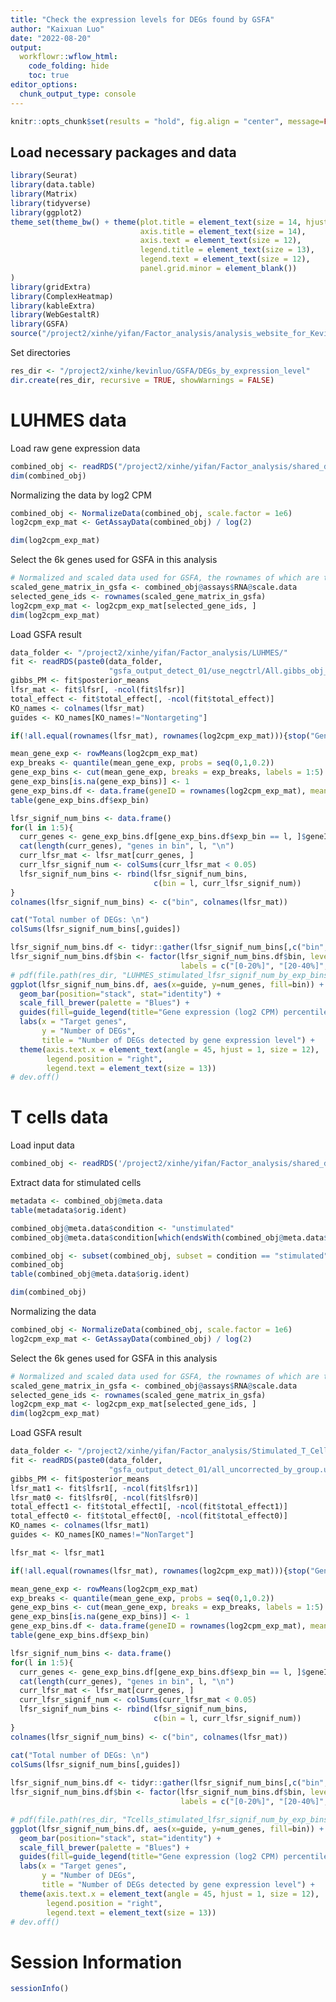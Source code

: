 ```yaml
---
title: "Check the expression levels for DEGs found by GSFA"
author: "Kaixuan Luo"
date: "2022-08-20"
output:
  workflowr::wflow_html:
    code_folding: hide
    toc: true
editor_options:
  chunk_output_type: console
---
```


```r
knitr::opts_chunk$set(results = "hold", fig.align = "center", message=FALSE, warning=FALSE)
```

## Load necessary packages and data

```r
library(Seurat)
library(data.table)
library(Matrix)
library(tidyverse)
library(ggplot2)
theme_set(theme_bw() + theme(plot.title = element_text(size = 14, hjust = 0.5),
                             axis.title = element_text(size = 14),
                             axis.text = element_text(size = 12),
                             legend.title = element_text(size = 13),
                             legend.text = element_text(size = 12),
                             panel.grid.minor = element_blank())
)
library(gridExtra)
library(ComplexHeatmap)
library(kableExtra)
library(WebGestaltR)
library(GSFA)
source("/project2/xinhe/yifan/Factor_analysis/analysis_website_for_Kevin/scripts/plotting_functions.R")
```

Set directories
```r
res_dir <- "/project2/xinhe/kevinluo/GSFA/DEGs_by_expression_level"
dir.create(res_dir, recursive = TRUE, showWarnings = FALSE)
```

# LUHMES data

Load raw gene expression data
```r
combined_obj <- readRDS("/project2/xinhe/yifan/Factor_analysis/shared_data/LUHMES_cropseq_data_seurat.rds")
dim(combined_obj)
```

Normalizing the data by log2 CPM
```r
combined_obj <- NormalizeData(combined_obj, scale.factor = 1e6)
log2cpm_exp_mat <- GetAssayData(combined_obj) / log(2)

dim(log2cpm_exp_mat)
```

Select the 6k genes used for GSFA in this analysis
```r
# Normalized and scaled data used for GSFA, the rownames of which are the 6k genes used for GSFA
scaled_gene_matrix_in_gsfa <- combined_obj@assays$RNA@scale.data
selected_gene_ids <- rownames(scaled_gene_matrix_in_gsfa)
log2cpm_exp_mat <- log2cpm_exp_mat[selected_gene_ids, ]
dim(log2cpm_exp_mat)
```

Load GSFA result
```r
data_folder <- "/project2/xinhe/yifan/Factor_analysis/LUHMES/"
fit <- readRDS(paste0(data_folder,
                      "gsfa_output_detect_01/use_negctrl/All.gibbs_obj_k20.svd_negctrl.seed_14314.light.rds"))
gibbs_PM <- fit$posterior_means
lfsr_mat <- fit$lfsr[, -ncol(fit$lfsr)]
total_effect <- fit$total_effect[, -ncol(fit$total_effect)]
KO_names <- colnames(lfsr_mat)
guides <- KO_names[KO_names!="Nontargeting"]
```

```r
if(!all.equal(rownames(lfsr_mat), rownames(log2cpm_exp_mat))){stop("Gene names not match!")}

mean_gene_exp <- rowMeans(log2cpm_exp_mat)
exp_breaks <- quantile(mean_gene_exp, probs = seq(0,1,0.2))
gene_exp_bins <- cut(mean_gene_exp, breaks = exp_breaks, labels = 1:5)
gene_exp_bins[is.na(gene_exp_bins)] <- 1
gene_exp_bins.df <- data.frame(geneID = rownames(log2cpm_exp_mat), mean_exp = mean_gene_exp, exp_bin = gene_exp_bins)
table(gene_exp_bins.df$exp_bin)

lfsr_signif_num_bins <- data.frame()
for(l in 1:5){
  curr_genes <- gene_exp_bins.df[gene_exp_bins.df$exp_bin == l, ]$geneID
  cat(length(curr_genes), "genes in bin", l, "\n")
  curr_lfsr_mat <- lfsr_mat[curr_genes, ]
  curr_lfsr_signif_num <- colSums(curr_lfsr_mat < 0.05)
  lfsr_signif_num_bins <- rbind(lfsr_signif_num_bins, 
                                c(bin = l, curr_lfsr_signif_num))
}
colnames(lfsr_signif_num_bins) <- c("bin", colnames(lfsr_mat))

cat("Total number of DEGs: \n")
colSums(lfsr_signif_num_bins[,guides])

lfsr_signif_num_bins.df <- tidyr::gather(lfsr_signif_num_bins[,c("bin", guides)], guide, num_genes, all_of(guides), factor_key=TRUE)
lfsr_signif_num_bins.df$bin <- factor(lfsr_signif_num_bins.df$bin, levels = 1:5, 
                                      labels = c("[0-20%]", "[20-40%]", "[40-60%]", "[60-80%]", "[80-100%]"))
# pdf(file.path(res_dir, "LUHMES_stimulated_lfsr_signif_num_by_exp_bins.pdf"), width = 14, height = 3)
ggplot(lfsr_signif_num_bins.df, aes(x=guide, y=num_genes, fill=bin)) + 
  geom_bar(position="stack", stat="identity") +
  scale_fill_brewer(palette = "Blues") + 
  guides(fill=guide_legend(title="Gene expression (log2 CPM) percentile")) +
  labs(x = "Target genes",
       y = "Number of DEGs",
       title = "Number of DEGs detected by gene expression level") +
  theme(axis.text.x = element_text(angle = 45, hjust = 1, size = 12),
        legend.position = "right",
        legend.text = element_text(size = 13))
# dev.off()

```


# T cells data

Load input data
```r
combined_obj <- readRDS('/project2/xinhe/yifan/Factor_analysis/shared_data/TCells_cropseq_data_seurat.rds')
```

Extract data for stimulated cells
```r
metadata <- combined_obj@meta.data
table(metadata$orig.ident)

combined_obj@meta.data$condition <- "unstimulated"
combined_obj@meta.data$condition[which(endsWith(combined_obj@meta.data$orig.ident, "S"))] <- "stimulated"

combined_obj <- subset(combined_obj, subset = condition == "stimulated")
combined_obj
table(combined_obj@meta.data$orig.ident)

dim(combined_obj)
```

Normalizing the data
```r
combined_obj <- NormalizeData(combined_obj, scale.factor = 1e6)
log2cpm_exp_mat <- GetAssayData(combined_obj) / log(2)
```

Select the 6k genes used for GSFA in this analysis
```r
# Normalized and scaled data used for GSFA, the rownames of which are the 6k genes used for GSFA
scaled_gene_matrix_in_gsfa <- combined_obj@assays$RNA@scale.data
selected_gene_ids <- rownames(scaled_gene_matrix_in_gsfa)
log2cpm_exp_mat <- log2cpm_exp_mat[selected_gene_ids, ]
dim(log2cpm_exp_mat)
```

Load GSFA result
```r
data_folder <- "/project2/xinhe/yifan/Factor_analysis/Stimulated_T_Cells/"
fit <- readRDS(paste0(data_folder,
                      "gsfa_output_detect_01/all_uncorrected_by_group.use_negctrl/All.gibbs_obj_k20.svd_negctrl.restart.light.rds"))
gibbs_PM <- fit$posterior_means
lfsr_mat1 <- fit$lfsr1[, -ncol(fit$lfsr1)]
lfsr_mat0 <- fit$lfsr0[, -ncol(fit$lfsr0)]
total_effect1 <- fit$total_effect1[, -ncol(fit$total_effect1)]
total_effect0 <- fit$total_effect0[, -ncol(fit$total_effect0)]
KO_names <- colnames(lfsr_mat1)
guides <- KO_names[KO_names!="NonTarget"]
```

```r
lfsr_mat <- lfsr_mat1

if(!all.equal(rownames(lfsr_mat), rownames(log2cpm_exp_mat))){stop("Gene names not match!")}

mean_gene_exp <- rowMeans(log2cpm_exp_mat)
exp_breaks <- quantile(mean_gene_exp, probs = seq(0,1,0.2))
gene_exp_bins <- cut(mean_gene_exp, breaks = exp_breaks, labels = 1:5)
gene_exp_bins[is.na(gene_exp_bins)] <- 1
gene_exp_bins.df <- data.frame(geneID = rownames(log2cpm_exp_mat), mean_exp = mean_gene_exp, exp_bin = gene_exp_bins)
table(gene_exp_bins.df$exp_bin)

lfsr_signif_num_bins <- data.frame()
for(l in 1:5){
  curr_genes <- gene_exp_bins.df[gene_exp_bins.df$exp_bin == l, ]$geneID
  cat(length(curr_genes), "genes in bin", l, "\n")
  curr_lfsr_mat <- lfsr_mat[curr_genes, ]
  curr_lfsr_signif_num <- colSums(curr_lfsr_mat < 0.05)
  lfsr_signif_num_bins <- rbind(lfsr_signif_num_bins, 
                                c(bin = l, curr_lfsr_signif_num))
}
colnames(lfsr_signif_num_bins) <- c("bin", colnames(lfsr_mat))

cat("Total number of DEGs: \n")
colSums(lfsr_signif_num_bins[,guides])
 
lfsr_signif_num_bins.df <- tidyr::gather(lfsr_signif_num_bins[,c("bin", guides)], guide, num_genes, all_of(guides), factor_key=TRUE)
lfsr_signif_num_bins.df$bin <- factor(lfsr_signif_num_bins.df$bin, levels = 1:5, 
                                      labels = c("[0-20%]", "[20-40%]", "[40-60%]", "[60-80%]", "[80-100%]"))

# pdf(file.path(res_dir, "Tcells_stimulated_lfsr_signif_num_by_exp_bins.pdf"), width = 14, height = 3)
ggplot(lfsr_signif_num_bins.df, aes(x=guide, y=num_genes, fill=bin)) + 
  geom_bar(position="stack", stat="identity") +
  scale_fill_brewer(palette = "Blues") + 
  guides(fill=guide_legend(title="Gene expression (log2 CPM) percentile")) +
  labs(x = "Target genes",
       y = "Number of DEGs",
       title = "Number of DEGs detected by gene expression level") +
  theme(axis.text.x = element_text(angle = 45, hjust = 1, size = 12),
        legend.position = "right",
        legend.text = element_text(size = 13))
# dev.off()

```

# Session Information

```r
sessionInfo()
```
